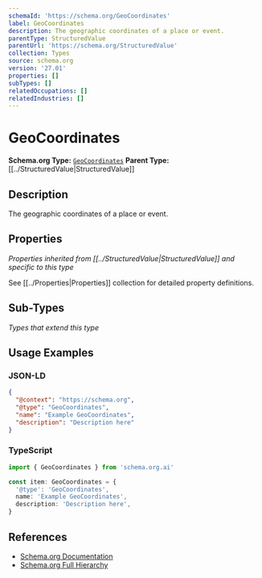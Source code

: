 ```yaml
---
schemaId: 'https://schema.org/GeoCoordinates'
label: GeoCoordinates
description: The geographic coordinates of a place or event.
parentType: StructuredValue
parentUrl: 'https://schema.org/StructuredValue'
collection: Types
source: schema.org
version: '27.01'
properties: []
subTypes: []
relatedOccupations: []
relatedIndustries: []
---
```

# GeoCoordinates

**Schema.org Type:** [`GeoCoordinates`](https://schema.org/GeoCoordinates)
**Parent Type:** [[../StructuredValue|StructuredValue]]

## Description

The geographic coordinates of a place or event.

## Properties

*Properties inherited from [[../StructuredValue|StructuredValue]] and specific to this type*

See [[../Properties|Properties]] collection for detailed property definitions.

## Sub-Types

*Types that extend this type*

## Usage Examples

### JSON-LD

```json
{
  "@context": "https://schema.org",
  "@type": "GeoCoordinates",
  "name": "Example GeoCoordinates",
  "description": "Description here"
}
```

### TypeScript

```typescript
import { GeoCoordinates } from 'schema.org.ai'

const item: GeoCoordinates = {
  '@type': 'GeoCoordinates',
  name: 'Example GeoCoordinates',
  description: 'Description here',
}
```

## References

- [Schema.org Documentation](https://schema.org/GeoCoordinates)
- [Schema.org Full Hierarchy](https://schema.org/docs/full.html)
